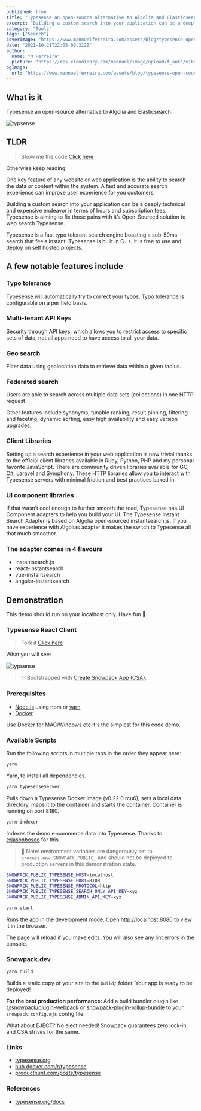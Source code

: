 ```yaml
---
published: true
title: "Typesense an open-source alternative to Algolia and Elasticsearch"
excerpt: "Building a custom search into your application can be a deeply technical and expensive endeavor in terms of build hours and license fees. Typesense is aiming to fix those pains with it’s Open-Sourced solution to web search Typesense."
category: "Tools"
tags: ["Search"]
coverImage: "https://www.mannuelferreira.com/assets/blog/typesense-open-source-alternative-to-algolia-and-elasticsearch/typesense-header.png"
date: "2021-10-21T22:05:00.322Z"
author:
  name: "M Ferreira"
  picture: "https://res.cloudinary.com/mannuel/image/upload/f_auto/v1604067445/images/mee.jpg"
ogImage:
  url: "https://www.mannuelferreira.com/assets/blog/typesense-open-source-alternative-to-algolia-and-elasticsearch/typesense-header.png"
---
```


## What is it

Typesense an open-source alternative to Algolia and Elasticsearch.

![typsense](/assets/blog/typesense-open-source-alternative-to-algolia-and-elasticsearch/typesense-header.png)

## TLDR

> Show me the code [Click here](https://github.com/mannuelf/typesense-algolia-search-comparison/tree/main/typesense-client)

Otherwise keep reading.

One key feature of any website or web application is the ability to search the data or content within the system. A fast and accurate search experience can improve user experience for you customers.

Building a custom search into your application can be a deeply technical and expensive endeavor in terms of hours and subscription fees. Typesense is aiming to fix those pains with it’s Open-Sourced solution to web search Typesense.

Typesense is a fast typo tolerant search engine boasting a sub-50ms search that feels instant. Typesense is built in C++, it is free to use and deploy on self hosted projects.

## A few notable features include

### Typo tolerance

Typesense will automatically try to correct your typos. Typo tolerance is configurable on a per field basis.

### Multi-tenant API Keys

Security through API keys, which allows you to restrict access to specific sets of data, not all apps need to have access to all your data.

### Geo search

Filter data using geolocation data to retrieve data within a given radius.

### Federated search

Users are able to search across multiple data sets (collections) in one HTTP request.

Other features include synonyms, tunable ranking, result pinning, filtering and faceting, dynamic sorting, easy high availability and easy version upgrades.

### Client Libraries

Setting up a search experience in your web application is now trivial thanks to the official client libraries available in Ruby, Python, PHP and my personal favorite JavaScript. There are community driven libraries available for GO, C#, Laravel and Symphony. These HTTP libraries allow you to interact with Typesense servers with minimal friction and best practices baked in.

### UI component libraries

If that wasn’t cool enough to further smooth the road, Typesense has UI Component adapters to help you build your UI. The Typesense Instant Search Adapter is based on Algolia open-sourced instantsearch.js. If you have experience with Algolias adapter it makes the switch to Typesense all that much smoother.

### The adapter comes in 4 flavours

- Instantsearch.js
- react-instantsearch
- vue-instantsearch
- angular-instantsearch

## Demonstration

This demo should run on your localhost only. Have fun 🚀

### Typesense React Client

> Fork it [Click here](https://github.com/mannuelf/typesense-algolia-search-comparison/tree/main/typesense-client)

What you will see:

![typsense](/assets/blog/typesense-open-source-alternative-to-algolia-and-elasticsearch/demosite.png)

> ✨ Bootstrapped with [Create Snowpack App (CSA)](https://www.snowpack.dev).

### Prerequisites

- [Node.js](https://nodejs.org) using npm or [yarn](https://yarnpkg.com)
- [Docker](https://www.docker.com/get-started)

Use Docker for MAC/Windows etc it's the simplest for this code demo.

### Available Scripts

Run the following scripts in multiple tabs in the order they appear here:

```bash
yarn
```

Yarn, to install all dependencies.

```bash
yarn typesenseServer
```

Pulls down a Typesense Docker image (v0.22.0.rcu6), sets a local data directory, maps it to the container and starts the container. Container is running on port 8180.

```bash
yarn indexer
```

Indexes the demo e-commerce data into Typesense. Thanks to [@jasonbosco](https://github.com/jasonbosco) for this.

> 🚨 Note: environment variables are dangerously set to `process.env.SNOWPACK_PUBLIC_` and should not be deployed to production servers in this demonstration state.

```bash
SNOWPACK_PUBLIC_TYPESENSE_HOST=localhost
SNOWPACK_PUBLIC_TYPESENSE_PORT=8108
SNOWPACK_PUBLIC_TYPESENSE_PROTOCOL=http
SNOWPACK_PUBLIC_TYPESENSE_SEARCH_ONLY_API_KEY=xyz
SNOWPACK_PUBLIC_TYPESENSE_ADMIN_API_KEY=xyz
```

```bash
yarn start
```

Runs the app in the development mode.
Open [http://localhost:8080](http://localhost:8080s) to view it in the browser.

The page will reload if you make edits. You will also see any lint errors in the console.

### Snowpack.dev

```bash
yarn build
```

Builds a static copy of your site to the `build/` folder.
Your app is ready to be deployed!

**For the best production performance:** Add a build bundler plugin like [@snowpack/plugin-webpack](https://github.com/snowpackjs/snowpack/tree/main/plugins/plugin-webpack) or [snowpack-plugin-rollup-bundle](https://github.com/ParamagicDev/snowpack-plugin-rollup-bundle) to your `snowpack.config.mjs` config file.

What about EJECT? No eject needed! Snowpack guarantees zero lock-in, and CSA strives for the same.

### Links

- [typesense.org](https://typesense.org/)
- [hub.docker.com/r/typesense](https://hub.docker.com/r/typesense/typesense/tags?page=1&ordering=last_updated)
- [producthunt.com/posts/typesense](https://www.producthunt.com/posts/typesense)

### References

- [typesense.org/docs](https://typesense.org/docs/)
